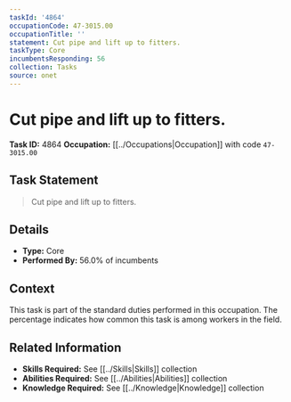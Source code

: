 ```yaml
---
taskId: '4864'
occupationCode: 47-3015.00
occupationTitle: ''
statement: Cut pipe and lift up to fitters.
taskType: Core
incumbentsResponding: 56
collection: Tasks
source: onet
---
```

# Cut pipe and lift up to fitters.

**Task ID:** 4864
**Occupation:** [[../Occupations|Occupation]] with code `47-3015.00`

## Task Statement

> Cut pipe and lift up to fitters.

## Details

- **Type:** Core
- **Performed By:** 56.0% of incumbents

## Context

This task is part of the standard duties performed in this occupation. The percentage indicates how common this task is among workers in the field.

## Related Information

- **Skills Required:** See [[../Skills|Skills]] collection
- **Abilities Required:** See [[../Abilities|Abilities]] collection
- **Knowledge Required:** See [[../Knowledge|Knowledge]] collection
